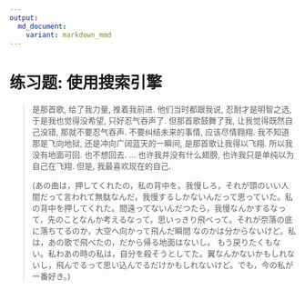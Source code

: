 ```yaml
---
output: 
  md_document:
    variant: markdown_mmd
---
```


# 练习题: 使用搜索引擎

> 是那首歌, 给了我力量, 推着我前进. 他们当时都跟我说, 忍耐才是明智之选, 于是我也觉得没希望, 只好忍气吞声了. 但那首歌鼓舞了我, 让我觉得既然自己没错, 那就不要忍气吞声. 不要纠结未来的事情, 应该尽情翱翔. 我不知道那是飞向地狱, 还是冲向广阔蓝天的一瞬间, 是那首歌让我得以飞翔. 所以我没有地面可回. 也不想回去. ... 也许我并没有什么翅膀, 也许我只是单纯以为自己在飞翔. 但是, 我最喜欢现在的自己.
>
> (あの曲は，押してくれたの，私の背中を。我慢しろ，それが頭のいい人間だって言われて無駄なんだ，我慢するしかないんだって思っていた。私の背中を押してくれた。間遠ってないんだつたら，我慢なんかするなって，先のことなんか考えるなって，思いっきり飛べって。それが奈落の底に落ちてるのか，大空へ向かって飛んだ瞬間 なのかは分からないけど。私は，あの歌で飛べたの，だから帰る地面はないし。 もう戻りたくもない。私わあの時の私は，自分を殺そうとしてた。翼なんかないかもしれないし，飛んでるって思い込んでるだけかもしれないけど。でも，今の私が一番好き。)
